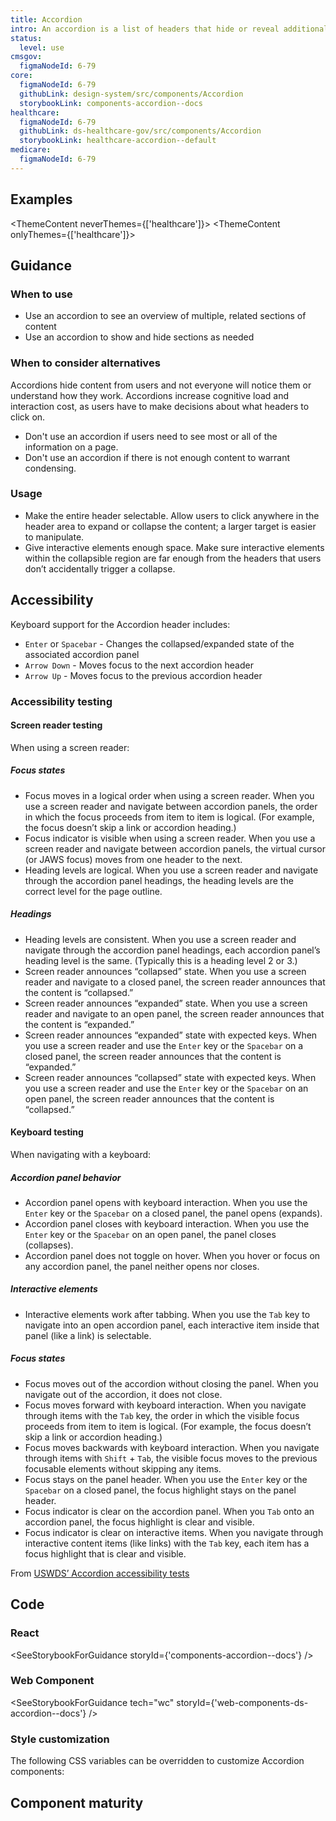 ```yaml
---
title: Accordion
intro: An accordion is a list of headers that hide or reveal additional content when selected.
status:
  level: use
cmsgov:
  figmaNodeId: 6-79
core:
  figmaNodeId: 6-79
  githubLink: design-system/src/components/Accordion
  storybookLink: components-accordion--docs
healthcare:
  figmaNodeId: 6-79
  githubLink: ds-healthcare-gov/src/components/Accordion
  storybookLink: healthcare-accordion--default
medicare:
  figmaNodeId: 6-79
---
```


## Examples

<ThemeContent neverThemes={['healthcare']}>
  <StorybookExample componentName="accordion" storyId="components-accordion--default" />
</ThemeContent>
<ThemeContent onlyThemes={['healthcare']}>
  <StorybookExample componentName="accordion" storyId="healthcare-accordion--default" />
</ThemeContent>

## Guidance

### When to use

- Use an accordion to see an overview of multiple, related sections of content
- Use an accordion to show and hide sections as needed

### When to consider alternatives

Accordions hide content from users and not everyone will notice them or understand how they work.
Accordions increase cognitive load and interaction cost, as users have to make decisions about what headers to click on.

- Don't use an accordion if users need to see most or all of the information on a page.
- Don't use an accordion if there is not enough content to warrant condensing.

### Usage

- Make the entire header selectable. Allow users to click anywhere in the header area to expand or collapse the content; a larger target is easier to manipulate.
- Give interactive elements enough space. Make sure interactive elements within the collapsible region are far enough from the headers that users don’t accidentally trigger a collapse.

## Accessibility

Keyboard support for the Accordion header includes:

- `Enter` or `Spacebar` - Changes the collapsed/expanded state of the associated accordion panel
- `Arrow Down` - Moves focus to the next accordion header
- `Arrow Up` - Moves focus to the previous accordion header

### Accessibility testing

#### Screen reader testing

When using a screen reader:

##### Focus states

- Focus moves in a logical order when using a screen reader. When you use a screen reader and navigate between accordion panels, the order in which the focus proceeds from item to item is logical. (For example, the focus doesn’t skip a link or accordion heading.)
- Focus indicator is visible when using a screen reader. When you use a screen reader and navigate between accordion panels, the virtual cursor (or JAWS focus) moves from one header to the next.
- Heading levels are logical. When you use a screen reader and navigate through the accordion panel headings, the heading levels are the correct level for the page outline.

##### Headings

- Heading levels are consistent. When you use a screen reader and navigate through the accordion panel headings, each accordion panel’s heading level is the same. (Typically this is a heading level 2 or 3.)
- Screen reader announces “collapsed” state. When you use a screen reader and navigate to a closed panel, the screen reader announces that the content is “collapsed.”
- Screen reader announces “expanded” state. When you use a screen reader and navigate to an open panel, the screen reader announces that the content is “expanded.”
- Screen reader announces “expanded” state with expected keys. When you use a screen reader and use the `Enter` key or the `Spacebar` on a closed panel, the screen reader announces that the content is “expanded.”
- Screen reader announces “collapsed” state with expected keys. When you use a screen reader and use the `Enter` key or the `Spacebar` on an open panel, the screen reader announces that the content is “collapsed.”

#### Keyboard testing

When navigating with a keyboard:

##### Accordion panel behavior

- Accordion panel opens with keyboard interaction. When you use the `Enter` key or the `Spacebar` on a closed panel, the panel opens (expands).
- Accordion panel closes with keyboard interaction. When you use the `Enter` key or the `Spacebar` on an open panel, the panel closes (collapses).
- Accordion panel does not toggle on hover. When you hover or focus on any accordion panel, the panel neither opens nor closes.

##### Interactive elements

- Interactive elements work after tabbing. When you use the `Tab` key to navigate into an open accordion panel, each interactive item inside that panel (like a link) is selectable.

##### Focus states

- Focus moves out of the accordion without closing the panel. When you navigate out of the accordion, it does not close.
- Focus moves forward with keyboard interaction. When you navigate through items with the `Tab` key, the order in which the visible focus proceeds from item to item is logical. (For example, the focus doesn’t skip a link or accordion heading.)
- Focus moves backwards with keyboard interaction. When you navigate through items with `Shift` + `Tab`, the visible focus moves to the previous focusable elements without skipping any items.
- Focus stays on the panel header. When you use the `Enter` key or the `Spacebar` on a closed panel, the focus highlight stays on the panel header.
- Focus indicator is clear on the accordion panel. When you `Tab` onto an accordion panel, the focus highlight is clear and visible.
- Focus indicator is clear on interactive items. When you navigate through interactive content items (like links) with the `Tab` key, each item has a focus highlight that is clear and visible.

From [USWDS’ Accordion accessibility tests](https://designsystem.digital.gov/components/accordion/accessibility-tests/)

## Code

### React

<SeeStorybookForGuidance storyId={'components-accordion--docs'} />

### Web Component

<SeeStorybookForGuidance tech="wc" storyId={'web-components-ds-accordion--docs'} />

### Style customization

The following CSS variables can be overridden to customize Accordion components:

<ComponentThemeOptions componentname="accordion" />

## Component maturity

<MaturityChecklist
  a11yStandards={true}
  color={true}
  forcedColors={true}
  screenReaders={true}
  keyboardNavigable={true}
  storybook={true}
  responsive={true}
  spanish={true}
  completeUiKit={false}
  responsiveUiKit={false}
  tokensInCode={true}
  tokensInSketch={true}
/>
